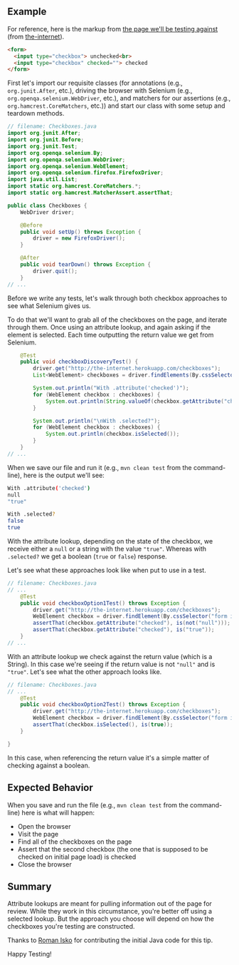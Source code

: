 ## Example

For reference, here is the markup from [the page we'll be testing against](http://the-internet.herokuapp.com/checkboxes) (from [the-internet](https://github.com/tourdedave/the-internet)).

```html
<form>
  <input type="checkbox"> unchecked<br>
  <input type="checkbox" checked=""> checked
</form>
```

First let's import our requisite classes (for annotations (e.g., `org.junit.After`, etc.), driving the browser with Selenium (e.g., `org.openqa.selenium.WebDriver`, etc.), and matchers for our assertions (e.g., `org.hamcrest.CoreMatchers`, etc.)) and start our class with some setup and teardown methods.

```java
// filename: Checkboxes.java
import org.junit.After;
import org.junit.Before;
import org.junit.Test;
import org.openqa.selenium.By;
import org.openqa.selenium.WebDriver;
import org.openqa.selenium.WebElement;
import org.openqa.selenium.firefox.FirefoxDriver;
import java.util.List;
import static org.hamcrest.CoreMatchers.*;
import static org.hamcrest.MatcherAssert.assertThat;

public class Checkboxes {
    WebDriver driver;

    @Before
    public void setUp() throws Exception {
        driver = new FirefoxDriver();
    }

    @After
    public void tearDown() throws Exception {
        driver.quit();
    }
// ...
```

Before we write any tests, let's walk through both checkbox approaches to see what Selenium gives us.

To do that we'll want to grab all of the checkboxes on the page, and iterate through them. Once using an attribute lookup, and again asking if the element is selected. Each time outputting the return value we get from Selenium.

```java
    @Test
    public void checkboxDiscoveryTest() {
        driver.get("http://the-internet.herokuapp.com/checkboxes");
        List<WebElement> checkboxes = driver.findElements(By.cssSelector("input[type='checkbox']"));

        System.out.println("With .attribute('checked')");
        for (WebElement checkbox : checkboxes) {
            System.out.println(String.valueOf(checkbox.getAttribute("checked")));
        }

        System.out.println("\nWith .selected?");
        for (WebElement checkbox : checkboxes) {
            System.out.println(checkbox.isSelected());
        }
    }
// ...
```

When we save our file and run it (e.g., `mvn clean test` from the command-line), here is the output we'll see:

```sh
With .attribute('checked')
null
"true"

With .selected?
false
true
```

With the attribute lookup, depending on the state of the checkbox, we receive either a `null` or a string with the value `"true"`. Whereas with `.selected?` we get a boolean (`true` or `false`) response.

Let's see what these approaches look like when put to use in a test.

```java
// filename: Checkboxes.java
// ...
    @Test
    public void checkboxOption1Test() throws Exception {
        driver.get("http://the-internet.herokuapp.com/checkboxes");
        WebElement checkbox = driver.findElement(By.cssSelector("form input:nth-of-type(2)"));
        assertThat(checkbox.getAttribute("checked"), is(not("null")));
        assertThat(checkbox.getAttribute("checked"), is("true"));
    }
// ...
```

With an attribute lookup we check against the return value (which is a String). In this case we're seeing if the return value is not `"null"` and is `"true"`. Let's see what the other approach looks like.

```java
// filename: Checkboxes.java
// ...
    @Test
    public void checkboxOption2Test() throws Exception {
        driver.get("http://the-internet.herokuapp.com/checkboxes");
        WebElement checkbox = driver.findElement(By.cssSelector("form input:nth-of-type(2)"));
        assertThat(checkbox.isSelected(), is(true));
    }

}
```

In this case, when referencing the return value it's a simple matter of checking against a boolean.


## Expected Behavior

When you save and run the file (e.g., `mvn clean test` from the command-line) here is what will happen:

+ Open the browser
+ Visit the page
+ Find all of the checkboxes on the page
+ Assert that the second checkbox (the one that is supposed to be checked on initial page load) is checked
+ Close the browser

## Summary

Attribute lookups are meant for pulling information out of the page for review. While they work in this circumstance, you're better off using a selected lookup. But the approach you choose will depend on how the checkboxes you're testing are constructed.

Thanks to [Roman Isko](https://github.com/RomanIsko) for contributing the initial Java code for this tip.

Happy Testing!